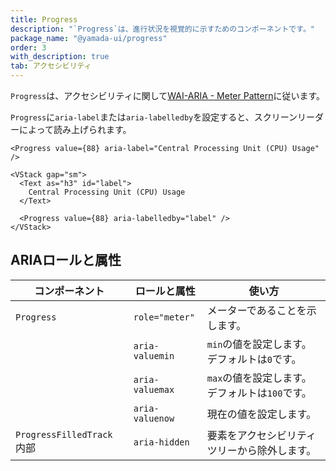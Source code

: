 ```yaml
---
title: Progress
description: "`Progress`は、進行状況を視覚的に示すためのコンポーネントです。"
package_name: "@yamada-ui/progress"
order: 3
with_description: true
tab: アクセシビリティ
---
```


`Progress`は、アクセシビリティに関して[WAI-ARIA - Meter Pattern](https://www.w3.org/WAI/ARIA/apg/patterns/meter/)に従います。

`Progress`に`aria-label`または`aria-labelledby`を設定すると、スクリーンリーダーによって読み上げられます。

```tsx live=false
<Progress value={88} aria-label="Central Processing Unit (CPU) Usage" />
```

```tsx live=false
<VStack gap="sm">
  <Text as="h3" id="label">
    Central Processing Unit (CPU) Usage
  </Text>

  <Progress value={88} aria-labelledby="label" />
</VStack>
```

## ARIAロールと属性

| コンポーネント                        | ロールと属性    | 使い方                                         |
| ------------------------------------- | --------------- | ---------------------------------------------- |
| `Progress`                            | `role="meter"`  | メーターであることを示します。                 |
|                                       | `aria-valuemin` | `min`の値を設定します。デフォルトは`0`です。   |
|                                       | `aria-valuemax` | `max`の値を設定します。デフォルトは`100`です。 |
|                                       | `aria-valuenow` | 現在の値を設定します。                         |
| `ProgressFilledTrack` <Tag>内部</Tag> | `aria-hidden`   | 要素をアクセシビリティツリーから除外します。   |
